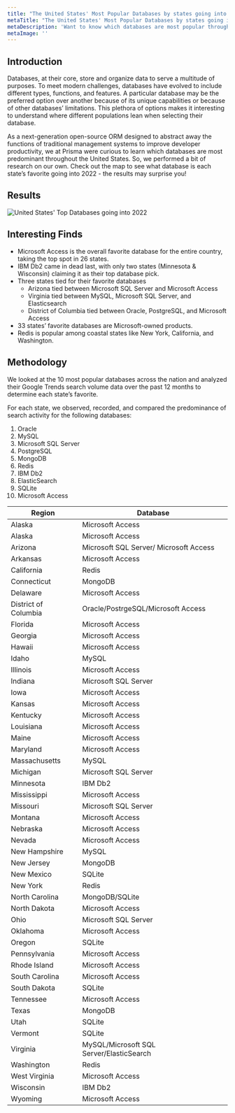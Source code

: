```yaml
---
title: "The United States' Most Popular Databases by states going into 2022"
metaTitle: "The United States' Most Popular Databases by states going into 2022"
metaDescription: 'Want to know which databases are most popular throughout the US? Check out the map to see which is each state’s favorite - the results may surprise you!'
metaImage: ''
---
```


## Introduction

Databases, at their core, store and organize data to serve a multitude of purposes. To meet modern challenges, databases have evolved to include different types, functions, and features. A particular database may be the preferred option over another because of its unique capabilities or because of other databases’ limitations. This plethora of options makes it interesting to understand where different populations lean when selecting their database.

As a next-generation open-source ORM designed to abstract away the functions of traditional management systems to improve developer productivity, we at Prisma were curious to learn which databases are most predominant throughout the United States. So, we performed a bit of research on our own. Check out the map to see what database is each state’s favorite going into 2022 - the results may surprise you!

## Results
![United States' Top Databases going into 2022](/content/just-for-fun-img/US-top-dbs-map.png)


## Interesting Finds

* Microsoft Access is the overall favorite database for the entire country, taking the top spot in 26 states.
* IBM Db2 came in dead last, with only two states (Minnesota & Wisconsin) claiming it as their top database pick. 
* Three states tied for their favorite databases 
	* Arizona tied between Microsoft SQL Server and Microsoft Access
	* Virginia tied between MySQL, Microsoft SQL Server, and Elasticsearch
	* District of Columbia tied between Oracle, PostgreSQL, and Microsoft Access
* 33 states’ favorite databases are Microsoft-owned products. 
* Redis is popular among coastal states like New York, California, and Washington.

## Methodology

We looked at the 10 most popular databases across the nation and analyzed their Google Trends search volume data over the past 12 months to determine each state’s favorite. 

For each state, we observed, recorded, and compared the predominance of search activity for the following databases:

1. Oracle
2. MySQL
3. Microsoft SQL Server
4. PostgreSQL
5. MongoDB
6. Redis
7. IBM Db2
8. ElasticSearch
9. SQLite
10. Microsoft Access

| Region | Database |
|--------|----------|
| Alaska| Microsoft Access|
| Alaska| Microsoft Access|
| Arizona| Microsoft SQL Server/ Microsoft Access|
| Arkansas| Microsoft Access|
| California| Redis|
| Connecticut| MongoDB|
| Delaware| Microsoft Access|
| District of Columbia| Oracle/PostrgeSQL/Microsoft Access|
| Florida| Microsoft Access|
| Georgia| Microsoft Access|
| Hawaii| Microsoft Access|
| Idaho| MySQL|
| Illinois| Microsoft Access|
| Indiana| Microsoft SQL Server|
| Iowa| Microsoft Access|
| Kansas| Microsoft Access|
| Kentucky| Microsoft Access|
| Louisiana| Microsoft Access|
| Maine| Microsoft Access|
| Maryland| Microsoft Access|
| Massachusetts| MySQL|
| Michigan| Microsoft SQL Server|
| Minnesota| IBM Db2|
| Mississippi| Microsoft Access|
| Missouri| Microsoft SQL Server|
| Montana| Microsoft Access|
| Nebraska| Microsoft Access|
| Nevada| Microsoft Access|
| New Hampshire| MySQL|
| New Jersey| MongoDB|
| New Mexico| SQLite|
| New York | Redis|
| North Carolina| MongoDB/SQLite|
| North Dakota| Microsoft Access|
| Ohio| Microsoft SQL Server|
| Oklahoma| Microsoft Access|
| Oregon| SQLite|
| Pennsylvania| Microsoft Access|
| Rhode Island| Microsoft Access|
| South Carolina| Microsoft Access|
| South Dakota| SQLite|
| Tennessee| Microsoft Access|
| Texas| MongoDB|
| Utah| SQLite|
| Vermont| SQLite|
| Virginia| MySQL/Microsoft SQL Server/ElasticSearch|
| Washington| Redis|
| West Virginia| Microsoft Access|
| Wisconsin| IBM Db2|
| Wyoming| Microsoft Access|